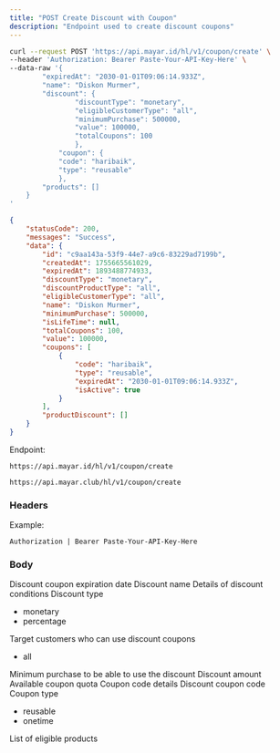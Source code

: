 ```yaml
---
title: "POST Create Discount with Coupon"
description: "Endpoint used to create discount coupons"
---
```


<RequestExample>

```bash Request Example
curl --request POST 'https://api.mayar.id/hl/v1/coupon/create' \
--header 'Authorization: Bearer Paste-Your-API-Key-Here' \
--data-raw '{
  		"expiredAt": "2030-01-01T09:06:14.933Z", 
  		"name": "Diskon Murmer",
  		"discount": {
    			"discountType": "monetary",
    			"eligibleCustomerType": "all",
    			"minimumPurchase": 500000,
    			"value": 100000,   
    			"totalCoupons": 100
  				},
  			"coupon": {
    		"code": "haribaik",
    		"type": "reusable"
  			},
  		"products": []
	}
'
```

</RequestExample>

<ResponseExample>

```json Response Example 200
{
    "statusCode": 200,
    "messages": "Success",
    "data": {
        "id": "c9aa143a-53f9-44e7-a9c6-83229ad7199b",
        "createdAt": 1755665561029,
        "expiredAt": 1893488774933,
        "discountType": "monetary",
        "discountProductType": "all",
        "eligibleCustomerType": "all",
        "name": "Diskon Murmer",
        "minimumPurchase": 500000,
        "isLifeTime": null,
        "totalCoupons": 100,
        "value": 100000,
        "coupons": [
            {
                "code": "haribaik",
                "type": "reusable",
                "expiredAt": "2030-01-01T09:06:14.933Z",
                "isActive": true
            }
        ],
        "productDiscount": []
    }
}
```

</ResponseExample>

Endpoint:

<CodeGroup>

```Production Production
https://api.mayar.id/hl/v1/coupon/create
```


```Sandbox Sandbox
https://api.mayar.club/hl/v1/coupon/create
```

</CodeGroup>

### Headers

<ResponseField name="Authorization" type="string" required>
  Example:

  `Authorization | Bearer Paste-Your-API-Key-Here`
</ResponseField>

### Body

<ParamField path="expiredAt" type="string | datetime" required>
  Discount coupon expiration date
</ParamField>

<ParamField path="name" type="string" required>
  Discount name
</ParamField>

<ParamField path="discount" type="{object}" required>
  Details of discount conditions
</ParamField>

<ParamField path="discountType" type="string" required>
  Discount type

  - monetary
  - percentage
</ParamField>

<ParamField path="eligibleCustomerType" type="string" required>
  Target customers who can use discount coupons

  - all
</ParamField>

<ParamField path="minimumPurchase" type="number | integer" required>
  Minimum purchase to be able to use the discount
</ParamField>

<ParamField path="value" type="number | integer" required>
  Discount amount
</ParamField>

<ParamField path="totalCoupons" type="number | integer" required>
  Available coupon quota
</ParamField>

<ParamField path="coupon" type="{object}" required>
  Coupon code details
</ParamField>

<ParamField path="code" type="string" required>
  Discount coupon code
</ParamField>

<ParamField path="type" type="string" required>
  Coupon type

  - reusable
  - onetime
</ParamField>

<ParamField path="products" type="Array">
  List of eligible products
</ParamField>